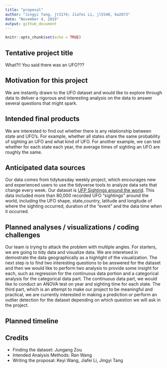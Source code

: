 ```yaml
---
title: "proposal"
author: "Jingyi Tang, jt3174; Jiafei Li, jl5548, kw2873"
date: "November 4, 2019"
output: github_document
---
```


```r
knitr::opts_chunk$set(echo = TRUE)
```

## Tentative project title

What?!! You said there was an UFO???

## Motivation for this project

We are instantly drawn to the UFO dataset and would like to explore through data to deliver a rigorous and interesting analysis on the data to answer several questions that might spark. 

## Intended final products

We are interested to find out whether there is any relationship between state and UFO's. For example, whether all states share the same probability of sighting an UFO and what kind of UFO. For another example, we can test whether for each state each year, the average times of sighting an UFO are roughly the same. 

## Anticipated data sources

Our data comes from tidytuesday weekly project, which encourages new and experienced users to use the tidyverse tools to analyze data sets that change every week. Our dataset is [UFP Sightings around the world](https://github.com/rfordatascience/tidytuesday/tree/master/data/2019/2019-06-25).
This data included more than 80,000 recorded UFO "sightings" around the world, including the UFO shape, state,country, latitude and longitude of where the sighting occurred, duration of the "event" and the data time when it occurred.


## Planned analyses / visualizations / coding challenges

Our team is trying to attack the problem with multiple angles. For starters, we are going to tidy data and visualize data. We are interetsed in demostrate the data geographically as a highlight of the visualization. The next step is to find two interesting questions to be answered for the dataset and then we would like to perform two analysis to provide some insight for each, such as regression for the continuous data portion and a categorical analysis for the categorical data part. The continuous data part, we would like to conduct an ANOVA test on year and sighting time for each state. The third part, which is an attempt to make our project to be meaningful and practical, we are currently interested in making a prediction or perform an outlier detection for the dataset depending on which question we will ask in the project. 


## Planned timeline



## Credits

* Finding the dataset: Jungang Zou
* Intended Analysis Methods: Ran Wang
* Writing the proposal: Keyi Wang, Jiafei Li, Jingyi Tang